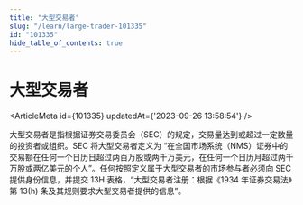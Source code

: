 ```yaml
---
title: "大型交易者"
slug: "/learn/large-trader-101335"
id: "101335"
hide_table_of_contents: true
---
```



# 大型交易者

<ArticleMeta id={101335} updatedAt={'2023-09-26 13:58:54'} />
<div className='border-solid border-b border-t-0 my-4 border-[var(--ifm-color-gray-300)]' />

大型交易者是指根据证券交易委员会（SEC）的规定，交易量达到或超过一定数量的投资者或组织。SEC 将大型交易者定义为 “在全国市场系统（NMS）证券中的交易额在任何一个日历日超过两百万股或两千万美元，在任何一个日历月超过两千万股或两亿美元的个人”。任何按照定义属于大型交易者的市场参与者必须向 SEC 提供身份信息，并提交 13H 表格，“大型交易者注册：根据《1934 年证券交易法》第 13(h) 条及其规则要求大型交易者提供的信息”。
